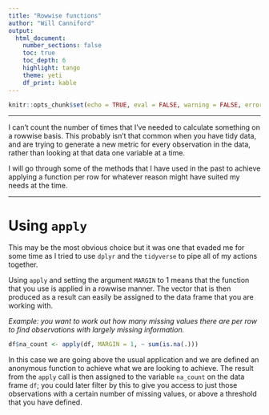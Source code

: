 ```yaml
---
title: "Rowwise functions"
author: "Will Canniford"
output: 
  html_document:
    number_sections: false
    toc: true
    toc_depth: 6
    highlight: tango
    theme: yeti
    df_print: kable
---
```


```r
knitr::opts_chunk$set(echo = TRUE, eval = FALSE, warning = FALSE, error = FALSE, message = FALSE)
```

- - - -

I can't count the number of times that I've needed to calculate something on a rowwise basis. This probably isn't that common when you have tidy data, and are trying to generate a new metric for every observation in the data, rather than looking at that data one variable at a time.  

I will go through some of the methods that I have used in the past to achieve applying a function per row for whatever reason might have suited my needs at the time.  

- - - -

# Using `apply` 
This may be the most obvious choice but it was one that evaded me for some time as I tried to use `dplyr` and the `tidyverse` to pipe all of my actions together.  

Using `apply` and setting the argument `MARGIN` to 1 means that the function that you use is applied in a rowwise manner. The vector that is then produced as a result can easily be assigned to the data frame that you are working with. 

_Example: you want to work out how many missing values there are per row to find observations with largely missing information._ 

```r
df$na_count <- apply(df, MARGIN = 1, ~ sum(is.na(.)))
```

In this case we are going above the usual application and we are defined an anonymous function to achieve what we are looking to achieve. The result from the `apply` call is then assigned to the variable `na_count` on the data frame `df`; you could later filter by this to give you access to just those observations with a certain number of missing values, or above a threshold that you have defined. 





